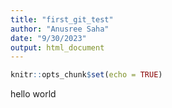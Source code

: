 ```yaml
---
title: "first_git_test"
author: "Anusree Saha"
date: "9/30/2023"
output: html_document
---
```


```r
knitr::opts_chunk$set(echo = TRUE)
```

hello world 
